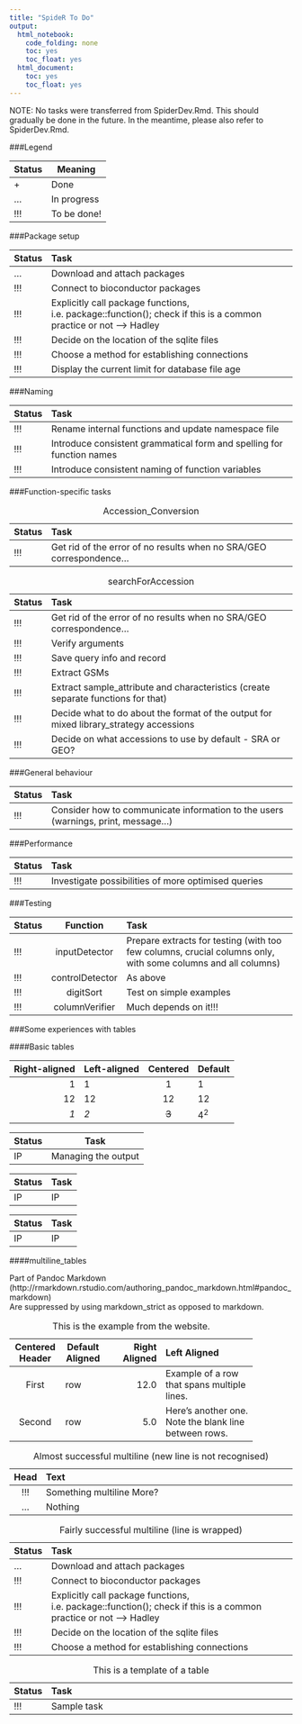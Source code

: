 ```yaml
---
title: "SpideR To Do"
output:
  html_notebook:
    code_folding: none
    toc: yes
    toc_float: yes
  html_document:
    toc: yes
    toc_float: yes
---
```


NOTE: No tasks were transferred from SpiderDev.Rmd. This should gradually be done in the future.
In the meantime, please also refer to SpiderDev.Rmd.  

###Legend

|Status|Meaning|
|-|-|
|+|Done|
|...|In progress|
|!!!|To be done!|



###Package setup


----------------------------------------------------------------------------------------------------------------------
Status Task
------ ---------------------------------------------------------------------------------------------------------------
 ...   Download and attach packages

 !!!   Connect to bioconductor packages

 !!!   Explicitly call package functions, i.e. package::function(); check if this is a common practice or not --> Hadley

 !!!   Decide on the location of the sqlite files

 !!!   Choose a method for establishing connections

 !!!   Display the current limit for database file age
----------------------------------------------------------------------------------------------------------------------




###Naming

----------------------------------------------------------------------------------------------------------------------
Status Task
------ ---------------------------------------------------------------------------------------------------------------
 !!!   Rename internal functions and update namespace file

 !!!   Introduce consistent grammatical form and spelling for function names

 !!!   Introduce consistent naming of function variables
----------------------------------------------------------------------------------------------------------------------


###Function-specific tasks



----------------------------------------------------------------------------------------------------------------------
Status Task
------ ---------------------------------------------------------------------------------------------------------------
 !!!   Get rid of the error of no results when no SRA/GEO correspondence...
----------------------------------------------------------------------------------------------------------------------

: Accession_Conversion


----------------------------------------------------------------------------------------------------------------------
Status Task
------ ---------------------------------------------------------------------------------------------------------------
 !!!   Get rid of the error of no results when no SRA/GEO correspondence...

 !!!   Verify arguments

 !!!   Save query info and record

 !!!   Extract GSMs

 !!!   Extract sample_attribute and characteristics (create separate functions for that)

 !!!   Decide what to do about the format of the output for mixed library_strategy accessions

 !!!   Decide on what accessions to use by default - SRA or GEO?

----------------------------------------------------------------------------------------------------------------------

: searchForAccession




###General behaviour

----------------------------------------------------------------------------------------------------------------------
Status Task
------ ---------------------------------------------------------------------------------------------------------------
 !!!   Consider how to communicate information to the users (warnings, print, message...)
----------------------------------------------------------------------------------------------------------------------



###Performance

----------------------------------------------------------------------------------------------------------------------
Status Task
------ ---------------------------------------------------------------------------------------------------------------
 !!!   Investigate possibilities of more optimised queries
----------------------------------------------------------------------------------------------------------------------



###Testing

----------------------------------------------------------------------------------------------------------------------
Status    Function      Task
------ ---------------- ----------------------------------------------------------------------------------------------
 !!!    inputDetector   Prepare extracts for testing (with too few columns, crucial columns only, with some columns and all columns)

 !!!    controlDetector As above

 !!!      digitSort     Test on simple examples

 !!!    columnVerifier  Much depends on it!!!
----------------------------------------------------------------------------------------------------------------------


  

###Some experiences with tables

####Basic tables

| Right-aligned | Left-aligned | Centered | Default |
|-:|:-|:-:|-|
|1|1|1|1|
|12|12|12|12| 
|*1*|_2_|~~3~~|4^2^|


|Status|Task|
|-|-----------|
|IP|Managing the output|

|Status|Task|
|-|-----------|
|IP|IP|

|Status|Task|
|-|-|
|IP|IP|

####multiline_tables

Part of Pandoc Markdown 
(http://rmarkdown.rstudio.com/authoring_pandoc_markdown.html#pandoc_markdown)  
Are suppressed by using markdown_strict as opposed to markdown.

-------------------------------------------------------------
 Centered   Default           Right Left
  Header    Aligned         Aligned Aligned
----------- ------- --------------- -------------------------
   First    row                12.0 Example of a row that
                                    spans multiple lines.

  Second    row                 5.0 Here's another one. Note
                                    the blank line between
                                    rows.
-------------------------------------------------------------

Table: This is the example from the website.




---------------------------------------------------------------------------------------------
 Head  Text
------ --------------------------------------------------------------------------------------
 !!!   Something multiline
       More?

 ...   Nothing
---------------------------------------------------------------------------------------------

: Almost successful multiline (new line is not recognised)




--------------------------------------------------------------------------------------------------------------------
Status Task
------ -------------------------------------------------------------------------------------------------------------
 ...   Download and attach packages

 !!!   Connect to bioconductor packages

 !!!   Explicitly call package functions, i.e. package::function(); check if this is a common practice or not --> Hadley

 !!!   Decide on the location of the sqlite files

 !!!   Choose a method for establishing connections
----------------------------------------------------------------------------------------------------------------------

: Fairly successful multiline (line is wrapped)




----------------------------------------------------------------------------------------------------------------------
Status Task
------ ---------------------------------------------------------------------------------------------------------------
 !!!   Sample task
----------------------------------------------------------------------------------------------------------------------

: This is a template of a table




